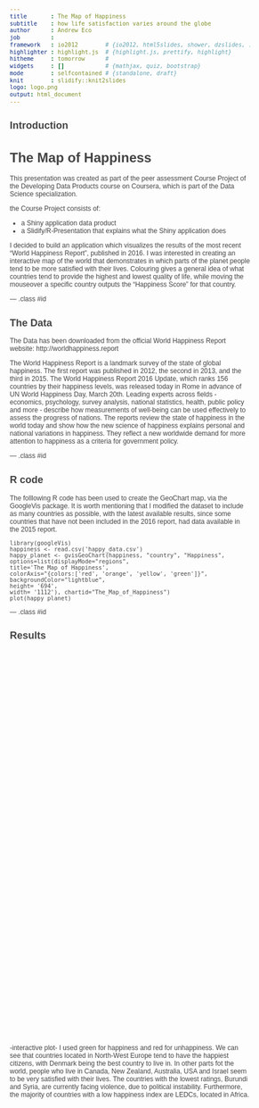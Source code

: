 ```yaml
---
title       : The Map of Happiness
subtitle    : how life satisfaction varies around the globe
author      : Andrew Eco
job         : 
framework   : io2012        # {io2012, html5slides, shower, dzslides, ...}
highlighter : highlight.js  # {highlight.js, prettify, highlight}
hitheme     : tomorrow      # 
widgets     : []            # {mathjax, quiz, bootstrap}
mode        : selfcontained # {standalone, draft}
knit        : slidify::knit2slides
logo: logo.png
output: html_document
---
```


## Introduction

# The Map of Happiness

This presentation was created as part of the peer assessment Course Project of the Developing Data Products course on Coursera, which is part of the Data Science specialization.

the Course Project consists of:

* a Shiny application data product
* a Slidify/R-Presentation that explains what the Shiny application does

I decided to build an application which visualizes the results of the most recent "World Happiness Report", published in 2016. I was interested in creating an interactive map of the world that demonstrates in which parts of the planet people tend to be more satisfied with their lives. Colouring gives a general idea of what countries tend to provide the highest and lowest quality of life, while moving the mouseover a specific country outputs the "Happiness Score" for that country.

--- .class #id 

## The Data

The Data has been downloaded from the official World Happiness Report website: http://worldhappiness.report

The World Happiness Report is a landmark survey of the state of global happiness. The first report was published in 2012, the second in 2013, and the third in 2015. The World Happiness Report 2016 Update, which ranks 156 countries by their happiness levels, was released today in Rome in advance of UN World Happiness Day, March 20th. Leading experts across fields - economics, psychology, survey analysis, national statistics, health, public policy and more - describe how measurements of well-being can be used effectively to assess the progress of nations. The reports review the state of happiness in the world today and show how the new science of happiness explains personal and national variations in happiness. They reflect a new worldwide demand for more attention to happiness as a criteria for government policy.

--- .class #id 

## R code

The folllowing R code has been used to create the GeoChart map, via the GoogleVis package. It is worth mentioning that I modified the dataset to include as many countries as possible, with the latest available results, since some countries that have not been included in the 2016 report, had data available in the 2015 report.


```
library(googleVis)
happiness <- read.csv('happy_data.csv')
happy_planet <- gvisGeoChart(happiness, "country", "Happiness",
options=list(displayMode="regions",
title='The Map of Happiness',
colorAxis="{colors:['red', 'orange', 'yellow', 'green']}",
backgroundColor="lightblue",
height= '694', 
width= '1112'), chartid="The_Map_of_Happiness")
plot(happy_planet)
```

--- .class #id 

## Results

<html xmlns="http://www.w3.org/1999/xhtml">
<head>
<title>The_Map_of_Happiness</title>
<meta http-equiv="content-type" content="text/html;charset=utf-8" />
<style type="text/css">
body {
  color: #444444;
  font-family: Arial,Helvetica,sans-serif;
  font-size: 75%;
  }
  a {
  color: #4D87C7;
  text-decoration: none;
}
</style>
</head>
<body>
<!-- jsHeader -->
<script type="text/javascript">
 
// jsData 
function gvisDataThe_Map_of_Happiness () {
var data = new google.visualization.DataTable();
var datajson =
[
 [
 "Afghanistan",
3.36 
],
[
 "Albania",
4.655 
],
[
 "Algeria",
6.355 
],
[
 "Angola",
3.866 
],
[
 "Argentina",
6.65 
],
[
 "Armenia",
4.36 
],
[
 "Australia",
7.313 
],
[
 "Austria",
7.119 
],
[
 "Azerbaijan",
5.291 
],
[
 "Bahrain",
6.218 
],
[
 "Bangladesh",
4.643 
],
[
 "Belarus",
5.802 
],
[
 "Belgium",
6.929 
],
[
 "Benin",
3.484 
],
[
 "Belize",
5.956 
],
[
 "Bhutan",
5.196 
],
[
 "Bolivia",
5.822 
],
[
 "Bosnia and Herzegovina",
5.163 
],
[
 "Botswana",
3.974 
],
[
 "Brazil",
6.952 
],
[
 "Bulgaria",
4.217 
],
[
 "Burkina Faso",
3.739 
],
[
 "Burundi",
2.905 
],
[
 "Cambodia",
3.907 
],
[
 "Cameroon",
4.513 
],
[
 "Canada",
7.404 
],
[
 "Chad",
3.763 
],
[
 "Chile",
6.705 
],
[
 "China",
5.245 
],
[
 "Colombia",
6.481 
],
[
 "Comoros",
3.956 
],
[
 "Congo (Brazzaville)",
4.272 
],
[
 "Congo (Kinshasa)",
4.236 
],
[
 "Costa Rica",
7.087 
],
[
 "Croatia",
5.488 
],
[
 "Cyprus",
5.546 
],
[
 "Czech Republic",
6.596 
],
[
 "Denmark",
7.526 
],
[
 "Dominican Republic",
5.155 
],
[
 "Ecuador",
5.976 
],
[
 "Egypt",
4.362 
],
[
 "El Salvador",
6.068 
],
[
 "Estonia",
5.517 
],
[
 "Ethiopia",
4.508 
],
[
 "Finland",
7.413 
],
[
 "France",
6.478 
],
[
 "Gabon",
4.121 
],
[
 "Georgia",
4.252 
],
[
 "Germany",
6.994 
],
[
 "Ghana",
4.276 
],
[
 "Greece",
5.033 
],
[
 "Guatemala",
6.324 
],
[
 "Guinea",
3.607 
],
[
 "Haiti",
4.028 
],
[
 "Honduras",
4.871 
],
[
 "Hong Kong",
5.458 
],
[
 "Hungary",
5.145 
],
[
 "Iceland",
7.501 
],
[
 "India",
4.404 
],
[
 "Indonesia",
5.314 
],
[
 "Iran",
4.813 
],
[
 "Iraq",
4.575 
],
[
 "Ireland",
6.907 
],
[
 "Israel",
7.267 
],
[
 "Italy",
5.977 
],
[
 "Ivory Coast",
3.916 
],
[
 "Jamaica",
5.51 
],
[
 "Japan",
5.921 
],
[
 "Jordan",
5.303 
],
[
 "Kazakhstan",
5.919 
],
[
 "Kenya",
4.356 
],
[
 "Kosovo",
5.401 
],
[
 "Kuwait",
6.239 
],
[
 "Kyrgyzstan",
5.185 
],
[
 "Laos",
4.876 
],
[
 "Latvia",
5.56 
],
[
 "Lebanon",
5.129 
],
[
 "Liberia",
3.622 
],
[
 "Libya",
5.615 
],
[
 "Lithuania",
5.813 
],
[
 "Luxembourg",
6.871 
],
[
 "Macedonia",
5.121 
],
[
 "Madagascar",
3.695 
],
[
 "Malawi",
4.156 
],
[
 "Malaysia",
6.005 
],
[
 "Mali",
4.073 
],
[
 "Malta",
6.488 
],
[
 "Mauritania",
4.201 
],
[
 "Mauritius",
5.648 
],
[
 "Mexico",
6.778 
],
[
 "Moldova",
5.897 
],
[
 "Mongolia",
4.907 
],
[
 "Montenegro",
5.161 
],
[
 "Morocco",
5.151 
],
[
 "Myanmar",
4.395 
],
[
 "Namibia",
4.574 
],
[
 "Nepal",
4.793 
],
[
 "Netherlands",
7.339 
],
[
 "New Zealand",
7.334 
],
[
 "Nicaragua",
5.992 
],
[
 "Niger",
3.856 
],
[
 "Nigeria",
4.875 
],
[
 "North Cyprus",
5.771 
],
[
 "Norway",
7.498 
],
[
 "Pakistan",
5.132 
],
[
 "Palestinian Territories",
4.754 
],
[
 "Panama",
6.701 
],
[
 "Paraguay",
5.538 
],
[
 "Peru",
5.743 
],
[
 "Philippines",
5.279 
],
[
 "Poland",
5.835 
],
[
 "Portugal",
5.123 
],
[
 "Puerto Rico",
7.039 
],
[
 "Qatar",
6.375 
],
[
 "Romania",
5.528 
],
[
 "Russia",
5.856 
],
[
 "Rwanda",
3.515 
],
[
 "Saudi Arabia",
6.379 
],
[
 "Senegal",
4.219 
],
[
 "Serbia",
5.177 
],
[
 "Sierra Leone",
4.635 
],
[
 "Singapore",
6.739 
],
[
 "Slovakia",
6.078 
],
[
 "Slovenia",
5.768 
],
[
 "Somaliland region",
5.057 
],
[
 "Somalia",
5.44 
],
[
 "South Sudan",
3.832 
],
[
 "South Africa",
4.459 
],
[
 "South Korea",
5.835 
],
[
 "Spain",
6.361 
],
[
 "Sri Lanka",
4.415 
],
[
 "Sudan",
4.139 
],
[
 "Suriname",
6.269 
],
[
 "Sweden",
7.291 
],
[
 "Switzerland",
7.509 
],
[
 "Syria",
3.069 
],
[
 "Taiwan",
6.379 
],
[
 "Tajikistan",
4.996 
],
[
 "Tanzania",
3.666 
],
[
 "Thailand",
6.474 
],
[
 "Togo",
3.303 
],
[
 "Trinidad and Tobago",
6.168 
],
[
 "Tunisia",
5.045 
],
[
 "Turkey",
5.389 
],
[
 "Turkmenistan",
5.658 
],
[
 "Uganda",
3.739 
],
[
 "Ukraine",
4.324 
],
[
 "United Arab Emirates",
6.573 
],
[
 "United Kingdom",
6.725 
],
[
 "United States",
7.104 
],
[
 "Uruguay",
6.545 
],
[
 "Uzbekistan",
5.987 
],
[
 "Venezuela",
6.084 
],
[
 "Vietnam",
5.061 
],
[
 "Yemen",
3.724 
],
[
 "Zambia",
4.795 
],
[
 "Zimbabwe",
4.193 
],
[
 "Central African Republic",
3.678 
],
[
 "Djibouti",
4.369 
],
[
 "Mozambique",
4.971 
],
[
 "Oman",
6.853 
],
[
 "Lesotho",
4.898 
],
[
 "Swaziland",
4.867 
] 
];
data.addColumn('string','country');
data.addColumn('number','Happiness');
data.addRows(datajson);
return(data);
}
 
// jsDrawChart
function drawChartThe_Map_of_Happiness() {
var data = gvisDataThe_Map_of_Happiness();
var options = {};
options["width"] = "556";
options["height"] = "347";
options["displayMode"] = "regions";
options["title"] = "The Map of Happiness";
options["colorAxis"] = {colors:['red', 'orange', 'yellow', 'green']};
options["backgroundColor"] = "lightblue";


    var chart = new google.visualization.GeoChart(
    document.getElementById('The_Map_of_Happiness')
    );
    chart.draw(data,options);
    

}
  
 
// jsDisplayChart
(function() {
var pkgs = window.__gvisPackages = window.__gvisPackages || [];
var callbacks = window.__gvisCallbacks = window.__gvisCallbacks || [];
var chartid = "geochart";
  
// Manually see if chartid is in pkgs (not all browsers support Array.indexOf)
var i, newPackage = true;
for (i = 0; newPackage && i < pkgs.length; i++) {
if (pkgs[i] === chartid)
newPackage = false;
}
if (newPackage)
  pkgs.push(chartid);
  
// Add the drawChart function to the global list of callbacks
callbacks.push(drawChartThe_Map_of_Happiness);
})();
function displayChartThe_Map_of_Happiness() {
  var pkgs = window.__gvisPackages = window.__gvisPackages || [];
  var callbacks = window.__gvisCallbacks = window.__gvisCallbacks || [];
  window.clearTimeout(window.__gvisLoad);
  // The timeout is set to 100 because otherwise the container div we are
  // targeting might not be part of the document yet
  window.__gvisLoad = setTimeout(function() {
  var pkgCount = pkgs.length;
  google.load("visualization", "1", { packages:pkgs, callback: function() {
  if (pkgCount != pkgs.length) {
  // Race condition where another setTimeout call snuck in after us; if
  // that call added a package, we must not shift its callback
  return;
}
while (callbacks.length > 0)
callbacks.shift()();
} });
}, 100);
}
 
// jsFooter
</script>
 
<!-- jsChart -->  
<script type="text/javascript" src="https://www.google.com/jsapi?callback=displayChartThe_Map_of_Happiness"></script>
 
<!-- divChart -->
  
<div id="The_Map_of_Happiness" 
  style="width: 1112; height: 694;">
</div>
</body>
</html>

-interactive plot- I used green for happiness and red for unhappiness. We can see that countries located in North-West Europe tend to have the happiest citizens, with Denmark being the best country to live in. In other parts fot the world, people who live in Canada, New Zealand, Australia, USA and Israel seem to be very satisfied with their lives. The countries with the lowest ratings, Burundi and Syria, are currently facing violence, due to political instability. Furthermore, the majority of countries with a low happiness index are LEDCs, located in Africa.
